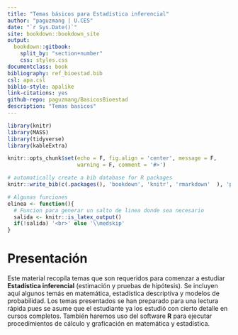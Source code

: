 ```yaml
--- 
title: "Temas básicos para Estadística inferencial"
author: "paguzmang | U.CES"
date: "`r Sys.Date()`"
site: bookdown::bookdown_site
output: 
  bookdown::gitbook:
    split_by: "section+number"
    css: styles.css
documentclass: book
bibliography: ref_bioestad.bib
csl: apa.csl
biblio-style: apalike
link-citations: yes
github-repo: paguzmang/BasicosBioestad
description: "Temas basicos"
---
```


```r
library(knitr)
library(MASS)
library(tidyverse)
library(kableExtra)
```

```r
knitr::opts_chunk$set(echo = F, fig.align = 'center', message = F, 
                      warning = F, comment = '#>')
```

```r
# automatically create a bib database for R packages
knitr::write_bib(c(.packages(), 'bookdown', 'knitr', 'rmarkdown'  ), 'packages.bib')
```


```r
# Algunas funciones
elinea <- function(){
  # Funcion para generar un salto de linea donde sea necesario
  salida <- knitr::is_latex_output()
  if(!salida) '<br>' else '\\medskip'
}
```

# Presentación {-}

Este material recopila temas que son requeridos para comenzar a estudiar **Estadística inferencial** (estimación y pruebas de hipótesis). Se incluyen aquí algunos temás en matemática, estadística descriptiva y modelos de probabilidad. Los temas presentados se han preparado para una lectura rápida pues se asume que el estudiante ya los estudió con cierto detalle en cursos completos. También haremos uso del software **R** para ejecutar procedimientos de cálculo y graficación en matemática y estadística.






